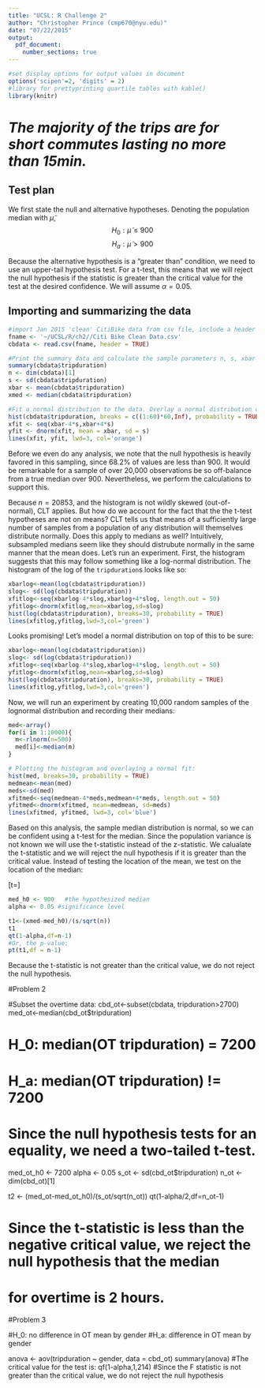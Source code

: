 ```yaml
---
title: "UCSL: R Challenge 2"
author: "Christopher Prince (cmp670@nyu.edu)"
date: "07/22/2015"
output: 
  pdf_document:
    number_sections: true
---
```


```r
#set display options for output values in document
options('scipen'=2, 'digits' = 2)
#library for prettyprinting quartile tables with kable()
library(knitr)
```

# *The majority of the trips are for short commutes lasting no more than 15min.*
## Test plan
We first state the null and alternative hypotheses. Denoting the population median with $\tilde{\mu}$,
$$H_0: \tilde{\mu} \leq 900$$
$$H_a: \tilde{\mu} > 900$$

Because the alternative hypothesis is a "greater than" condition, we need to use an upper-tail hypothesis test. For a t-test, this means that we will reject the null hypothesis if the statistic is greater than the critical value for the test at the desired confidence. We will assume $\alpha = 0.05$.

## Importing and summarizing the data
```r
#import Jan 2015 'clean' CitiBike data from csv file, include a header line
fname <- '~/UCSL/R/ch2//Citi Bike Clean Data.csv'
cbdata <- read.csv(fname, header = TRUE)
```

```r
#Print the summary data and calculate the sample parameters n, s, xbar and xmed:
summary(cbdata$tripduration)
n <- dim(cbdata)[1]
s <- sd(cbdata$tripduration)
xbar <- mean(cbdata$tripduration)
xmed <- median(cbdata$tripduration)
```

```r
#Fit a normal distribution to the data. Overlay a normal distribution curve onto the histogram of the data.
hist(cbdata$tripduration, breaks = c((1:60)*60,Inf), probability = TRUE, xlim=c(0,3600))
xfit <- seq(xbar-4*s,xbar+4*s)
yfit <- dnorm(xfit, mean = xbar, sd = s)
lines(xfit, yfit, lwd=3, col='orange')
```


Before we even do any analysis, we note that the null hypothesis is heavily favored in this sampling, since 68.2% of values are less than 900. It would be remarkable for a sample of over 20,000 observations be so off-balance from a true median over 900. Nevertheless, we perform the calculations to support this.

Because $n=20853$, and the histogram is not wildly skewed (out-of-normal), CLT applies. But how do we account for the fact that the the t-test hypotheses are not on means? CLT tells us that means of a sufficiently large number of samples from a population of any distribution will themselves distribute normally. Does this apply to medians as well? Intuitively, subsampled medians seem like they should distrubute normally in the same manner that the mean does. Let's run an experiment. First, the histogram suggests that this may follow something like a log-normal distribution. The histogram of the log of the `tripduration`s looks like so:

```r
xbarlog<-mean(log(cbdata$tripduration))
slog<- sd(log(cbdata$tripduration))
xfitlog<-seq(xbarlog-4*slog,xbarlog+4*slog, length.out = 50)
yfitlog<-dnorm(xfitlog,mean=xbarlog,sd=slog)
hist(log(cbdata$tripduration), breaks=30, probability = TRUE)
lines(xfitlog,yfitlog,lwd=3,col='green')
```

Looks promising! Let's model a normal distribution on top of this to be sure:

```r
xbarlog<-mean(log(cbdata$tripduration))
slog<- sd(log(cbdata$tripduration))
xfitlog<-seq(xbarlog-4*slog,xbarlog+4*slog, length.out = 50)
yfitlog<-dnorm(xfitlog,mean=xbarlog,sd=slog)
hist(log(cbdata$tripduration), breaks=30, probability = TRUE)
lines(xfitlog,yfitlog,lwd=3,col='green')
```

Now, we will run an experiment by creating 10,000 random samples of the lognormal distribution and recording their medians:

```r
med<-array()
for(i in 1:10000){
  m<-rlnorm(n=500)
  med[i]<-median(m)
}

# Plotting the histogram and overlaying a normal fit:
hist(med, breaks=30, probability = TRUE)
medmean<-mean(med)
meds<-sd(med)
xfitmed<-seq(medmean-4*meds,medmean+4*meds, length.out = 50)
yfitmed<-dnorm(xfitmed, mean=medmean, sd=meds)
lines(xfitmed, yfitmed, lwd=3, col='blue')
```

Based on this analysis, the sample median distribution is normal, so we can be confident using a t-test for the median. Since the population variance is not known we will use the t-statistic instead of the z-statistic. We calualate the t-statistic and we will reject the null hypothesis if it is greater than the critical value. Instead of testing the location of the mean, we test on the location of the median:

\[t=\frac{\tilde{x} - \tilde{\mu}}{s/\sqrt{n}}\]

```r
med_h0 <- 900   #the hypothesized median
alpha <- 0.05 #significance level

t1<-(xmed-med_h0)/(s/sqrt(n))
t1
qt(1-alpha,df=n-1)
#Or, the p-value:
pt(t1,df = n-1)
```

Because the t-statistic is not greater than the critical value, we do not reject the null hypothesis.

#Problem 2

#Subset the overtime data:
cbd_ot<-subset(cbdata, tripduration>2700)
med_ot<-median(cbd_ot$tripduration)

# H_0: median(OT tripduration) = 7200
# H_a: median(OT tripduration) != 7200
# Since the null hypothesis tests for an equality, we need a two-tailed t-test.

med_ot_h0 <- 7200
alpha <- 0.05
s_ot <- sd(cbd_ot$tripduration)
n_ot <- dim(cbd_ot)[1]
  
t2 <- (med_ot-med_ot_h0)/(s_ot/sqrt(n_ot))
qt(1-alpha/2,df=n_ot-1)

# Since the t-statistic is less than the negative critical value, we reject the null hypothesis that the median 
# for overtime is 2 hours.

#Problem 3

#H_0: no difference in OT mean by gender
#H_a: difference in OT mean by gender

anova <- aov(tripduration ~ gender, data = cbd_ot)
summary(anova)
#The critical value for the test is:
qf(1-alpha,1,214)
#Since the F statistic is not greater than the critical value, we do not reject the null hypothesis